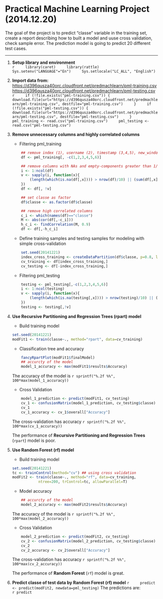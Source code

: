Practical Machine Learning Project (2014.12.20)
===
  
The goal of the project is to predict "classe" variable in the training set, create a report describing how to built a model and uuse cross validation, check sample error. The prediction model is going to predict 20 different test cases.  

---  
1. **Setup library and environment**  
    ```r
    library(caret)
    library(rattle)
    Sys.setenv("LANGUAGE"="En")
    Sys.setlocale("LC_ALL", "English")
    ```
  
2. **Import data from:**  
    [https://d396qusza40orc.cloudfront.net/predmachlearn/pml-training.csv](https://d396qusza40orc.cloudfront.net/predmachlearn/pml-training.csv)  
    [https://d396qusza40orc.cloudfront.net/predmachlearn/pml-testing.csv](https://d396qusza40orc.cloudfront.net/predmachlearn/pml-testing.csv)
    ```r
    if (!file.exists("pml-training.csv")) {
        download.file(url="https://d396qusza40orc.cloudfront.net/predmachlearn/pml-training.csv", destfile="pml-training.csv")
    }
    if (!file.exists("pml-testing.csv")) {
        download.file(url="https://d396qusza40orc.cloudfront.net/predmachlearn/pml-testing.csv", destfile="pml-testing.csv")
    }
    pml_training <- read.csv("pml-training.csv")
    pml_testing <- read.csv("pml-testing.csv")
    ```
  
3. **Remove unnecessary columns and highly correlated columns**  
    - Filtering pml_training
    ```r
        ## remove index (1), username (2), timestamp (3,4,5), new_window (6)
        df <- pml_training[, -c(1,2,3,4,5,6)]
    
        ## remove columns with NAs and empty-components greater than 1/10 of row number
        i <- 1:ncol(df)
        v <- sapply(i, function(x){
            (length(which(is.na(df[,x]))) > nrow(df)/10) || (sum(df[,x]=="") > nrow(df)/10)
        })
        df <- df[, !v]
    
        ## set classe as factor
        df$classe <- as.factor(df$classe)
    
        ## remove high correlated columns
        c_i <- which(names(df)=="classe")
        M <- abs(cor(df[,-c_i]))
        h_c_i <- findCorrelation(M, 0.9)
        df <- df[,-h_c_i]
    ```  
    
    - Define training samples and testing samples for modeling with simple cross-validation
    ``` r
        set.seed(20141221)
        index_cross_training <- createDataPartition(df$classe, p=0.8, list=F)
        cv_training <- df[index_cross_training,]
        cv_testing <- df[-index_cross_training,]
    ```  
    
    - Filtering pml_testing
    ```r
        testing <- pml_testing[,-c(1,2,3,4,5,6)]
        i <- 1:ncol(testing)
        v <- sapply(i, function(x){
            (length(which(is.na(testing[,x]))) > nrow(testing)/10) || (sum(testing[,x]=="") > nrow(testing)/10)
        })
        testing <- testing[,!v] 
    ```  
    
4. **Use Recursive Partitioning and Regression Trees (rpart) model**
    - Build training model
    ```r
    set.seed(20141221)
    modFit1 <- train(classe~., method="rpart", data=cv_training)
    ```  
    
    - Classification tree and accuracy
    ```r
        fancyRpartPlot(modFit1$finalModel)
        ## accurcty of the model
        model_1_accuracy <- max(modFit1$results$Accuracy)
    ```  
    The accuracy of the model is `r sprintf("%.2f %%",  100*max(model_1_accuracy))`
    
    - Cross Validation
    ```r
        model_1_prediction <- predict(modFit1, cv_testing)
        cv_1 <- confusionMatrix(model_1_prediction, cv_testing$classe)
        cv_1
        cv_1_accuracy <- cv_1$overall["Accuracy"]
    ```  
    The cross-validation has accuracy `r sprintf("%.2f %%",  100*max(cv_1_accuracy))`
    
    The performance of **Recursive Partitioning and Regression Trees** (`rpart`) model is poor.
    
5. **Use Random Forest (rf) model**  
    - Build training model
    ```r
    set.seed(20141221)
    tc <- trainControl(method="cv") ## using cross validation
    modFit2 <- train(classe~., method="rf", data=cv_training,
                ntree=200, trControl=tc, allowParallel=T)
    ```
    - Model accuracy
    ```r
        ## accurcty of the model
        model_2_accuracy <- max(modFit2$results$Accuracy)
    ```  
    The accuracy of the model is `r sprintf("%.2f %%",  100*max(model_2_accuracy))`
     
     - Cross Validation
    ```r
        model_2_prediction <- predict(modFit2, cv_testing)
        cv_2 <- confusionMatrix(model_2_prediction, cv_testing$classe)
        cv_2
        cv_2_accuracy <- cv_2$overall["Accuracy"]
    ```  
    The cross-validation has accuracy `r sprintf("%.2f %%",  100*max(cv_2_accuracy))`
    
    The performance of **Random Forest** (`rf`) model is great.
       
6. **Predict classe of test data by Random Forest (rf) model**
    ```r
    predict <- predict(modFit2, newdata=pml_testing)
    ```
    The predictions are:  
    `r predict`    
    
    
    
    
    
    
    
    
    
